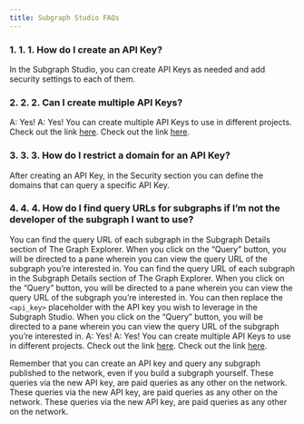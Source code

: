 ```yaml
---
title: Subgraph Studio FAQs
---
```


### 1. 1. 1. How do I create an API Key?

In the Subgraph Studio, you can create API Keys as needed and add security settings to each of them.

### 2. 2. 2. Can I create multiple API Keys?

A: Yes! A: Yes! You can create multiple API Keys to use in different projects. Check out the link [here](https://thegraph.com/studio/apikeys/). Check out the link [here](https://thegraph.com/studio/apikeys/).

### 3. 3. 3. How do I restrict a domain for an API Key?

After creating an API Key, in the Security section you can define the domains that can query a specific API Key.

### 4. 4. 4. How do I find query URLs for subgraphs if I’m not the developer of the subgraph I want to use?

You can find the query URL of each subgraph in the Subgraph Details section of The Graph Explorer. When you click on the “Query” button, you will be directed to a pane wherein you can view the query URL of the subgraph you’re interested in. You can find the query URL of each subgraph in the Subgraph Details section of The Graph Explorer. When you click on the “Query” button, you will be directed to a pane wherein you can view the query URL of the subgraph you’re interested in. You can then replace the `<api_key>` placeholder with the API key you wish to leverage in the Subgraph Studio. When you click on the “Query” button, you will be directed to a pane wherein you can view the query URL of the subgraph you’re interested in. A: Yes! A: Yes! You can create multiple API Keys to use in different projects. Check out the link [here](https://thegraph.com/studio/apikeys/). Check out the link [here](https://thegraph.com/studio/apikeys/).

Remember that you can create an API key and query any subgraph published to the network, even if you build a subgraph yourself. These queries via the new API key, are paid queries as any other on the network. These queries via the new API key, are paid queries as any other on the network. These queries via the new API key, are paid queries as any other on the network.
